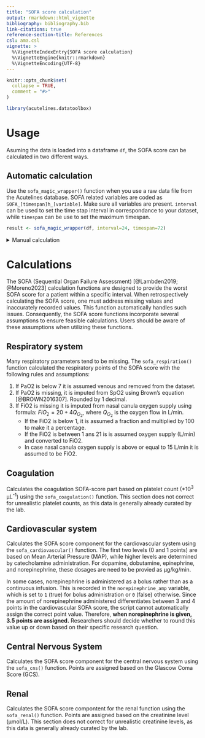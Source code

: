 ```yaml
---
title: "SOFA score calculation"
output: rmarkdown::html_vignette
bibliography: bibliography.bib
link-citations: true
reference-section-title: References
csl: ama.csl
vignette: >
  %\VignetteIndexEntry{SOFA score calculation}
  %\VignetteEngine{knitr::rmarkdown}
  %\VignetteEncoding{UTF-8}
---
```


```r
knitr::opts_chunk$set(
  collapse = TRUE,
  comment = "#>"
)
```

```r
library(acutelines.datatoolbox)
```

# Usage
Asuming the data is loaded into a dataframe `df`, the SOFA score can be calculated in two different ways.

## Automatic calculation
Use the `sofa_magic_wrapper()` function when you use a raw data file from the Acutelines database. SOFA related variables are coded as `SOFA_[timespan]h_[variable]`. Make sure all variables are present.
`interval` can be used to set the time stap interval in correspondance to your dataset, while `timespan` can be use to set the maximum timespan.

``` R
result <- sofa_magic_wrapper(df, interval=24, timespan=72)
```

<details>
<summary>Manual calculation</summary>
When your dataset has a different naming schema (not having the `SOFA_[timespan]h_[variable]` format), you can still calculate the SOFA score with this package, however, you have to
provide the package with a mapping of each column in your dataset corresponding to the acutal element of the SOFA score.

First define the mapping:

``` R
column_mapping <- c(
  PaO2 = "your_PaO2_variable",
  SpO2 = "your_SpO2_variable",
  FiO2 = "your_FiO2_variable",
  oxygen_supply = "your_oxygen_supply_variable",
  oxygen_mode = "your_oxygen_mode_variable",
  platelets = "your_platelets_variable",
  bilirubin = "your_bilirubin_variable",
  MAP = "your_MAP_variable",
  dopamine = "your_dopamine_variable",
  dobutamine = "your_dobutamine_variable",
  epinephrine = "your_epinephrine_variable",
  norepinephrine = "your_norepineprhine_variable",
  norepinephrine_amp = "your_norepinephrine_amp_variable",
  GCS = "your_GCS_variable",
  creatinine = "your_creatinine_variable"
)
```

Then pass that mapping to the sofa_total function along with your dataframe:

``` R
result <- sofa_total(df, column_mapping)
```
</details>

# Calculations
The SOFA (Sequential Organ Failure Assessment) [@Lambden2019; @Moreno2023] calculation functions are designed to provide the worst SOFA score for a patient within a specific interval.
When retrospectively calculating the SOFA score, one must address missing values and inaccurately recorded values. This function automatically handles such issues.
Consequently, the SOFA score functions incorporate several assumptions to ensure feasible calculations. Users should be aware of these assumptions when utilizing
these functions.

## Respiratory system
Many respiratory parameters tend to be missing. The `sofa_respiration()` function calculated the respiratory points of the SOFA score
with the following rules and assumptions:

1. If PaO2 is below 7 it is assumed venous and removed from the dataset.
2. If PaO2 is missing, it is imputed from SpO2 using Brown's equation [@BROWN2016307]. Rounded by 1 decimal.
3. If FiO2 is missing it is imputed from nasal canula oxygen supply using formula: $FiO_2 = 20+4Q_{O_2}$, where $Q_{O_2}$ is the oxygen flow in L/min.
    + If the FiO2 is below 1, it is assumed a fraction and multiplied by 100 to make it a percentage.\
    + If the FiO2 is between 1 ans 21 is is assumed oxygen supply (L/min) and converted to FiO2.
    + In case nasal canula oxygen supply is above or equal to 15 L/min it is assumed to be FiO2.

## Coagulation
Calculates the coagulation SOFA-score part based on platelet count (*10^3^ µL^-1^) using the `sofa_coagulation()` function. This section does not correct for unrealistic platelet counts, as this data is generally already curated by the lab.

## Cardiovascular system
Calculates the SOFA score component for the cardiovascular system using the `sofa_cardiovascular()` function. The first two levels (0 and 1 points) are based on Mean Arterial Pressure (MAP),
while higher levels are determined by catecholamine administration. For dopamine, dobutamine, epinephrine, and norepinephrine, these
dosages are need to be provied as µg/kg/min.

In some cases, norepinephrine is administered as a bolus rather than as a continuous infusion. This is recorded in the `norepinephrine_amp` variable,
which is set to `1` (true) for bolus administration or `0` (false) otherwise. Since the amount of norepinephrine administered differentiates between 3
and 4 points in the cardiovascular SOFA score, the script cannot automatically assign the correct point value. Therefore, **when norepinephrine is
given, 3.5 points are assigned.** Researchers should decide whether to round this value up or down based on their specific research question.

## Central Nervous System
Calculates the SOFA score component for the central nervous system using the `sofa_cns()` function. Points are assigned based on the Glascow Coma Score (GCS).

## Renal
Calculates the SOFA score compontent for the renal function using the `sofa_renal()` function. Points are assigned based on the creatinine level (µmol/L).
This section does not correct for unrealistic creatinine levels, as this data is generally already curated by the lab.
